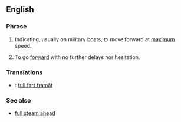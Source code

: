 ==English==
{{rfc|needs better definition}}
===Phrase===
{{infl|en|phrase|head=[[full]] [[speed]] [[ahead]]}}

# {{literal}} Indicating, usually on military boats, to move forward at [[maximum]] speed.
# {{figurative|idiom}} To go [[forward]] with no further delays nor hesitation.

===Translations===
{{trans-top|literally, to move forward at maximum speed}}
{{trans-mid}}
{{trans-bottom}}

{{trans-top|figuratively, to go forward with no further delays nor hesitation}}
{{trans-mid}}
{{trans-bottom}}

{{checktrans-top|}}
* {{ttbc|Swedish}}: [[full fart framåt]]
{{trans-bottom}}

===See also===
* [[full steam ahead]]